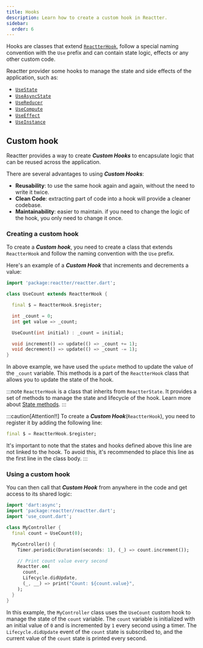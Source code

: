 ```yaml
---
title: Hooks
description: Learn how to create a custom hook in Reactter.
sidebar:
  order: 6
---
```


Hooks are classes that extend <HT>[`ReactterHook`](https://pub.dev/documentation/reactter/latest/reactter/ReactterHook-class.html)</HT>, follow a special naming convention with the <HT>`Use`</HT> prefix and can contain state logic, effects or any other custom code.

Reactter provider some hooks to manage the state and side effects of the application, such as:

- <HT>[`UseState`](/reactter/hooks/use_state)</HT>
- <HT>[`UseAsyncState`](/reactter/hooks/use_async_state)</HT>
- <HT>[`UseReducer`](/reactter/hooks/use_reducer)</HT>
- <HT>[`UseCompute`](/reactter/hooks/use_compute)</HT>
- <HT>[`UseEffect`](/reactter/hooks/use_effect)</HT>
- <HT>[`UseInstance`](/reactter/hooks/use_instance)</HT>

## Custom hook

Reactter provides a way to create _**Custom Hooks**_ to encapsulate logic that can be reused across the application.

There are several advantages to using _**Custom Hooks**_:

- **Reusability**: to use the same hook again and again, without the need to write it twice.
- **Clean Code**: extracting part of code into a hook will provide a cleaner codebase.
- **Maintainability**: easier to maintain. if you need to change the logic of the hook, you only need to change it once.


### Creating a custom hook

To create a _**Custom hook**_, you need to create a class that extends <HT>`ReactterHook`</HT> and follow the naming convention with the <HT>`Use`</HT> prefix.

Here's an example of a _**Custom Hook**_ that increments and decrements a value:

```dart title="use_count.dart" "ReactterHook" "ReactterHook.$register" {"* This line is REQUIRED!!":4-5} "update" "_count"
import 'package:reactter/reactter.dart';

class UseCount extends ReactterHook {

  final $ = ReactterHook.$register;

  int _count = 0;
  int get value => _count;

  UseCount(int initial) : _count = initial;

  void increment() => update(() => _count += 1);
  void decrement() => update(() => _count -= 1);
}
```

In above example, we have used the <HM>`update`</HM> method to update the value of the `_count` variable.
This methods is a part of the <HT>`ReactterHook`</HT> class that allows you to update the state of the hook.

:::note
<HT>`ReactterHook`</HT> is a class that inherits from <HT>`ReactterState`</HT>.
It provides a set of methods to manage the state and lifecycle of the hook.
Learn more about [State methods](/reactter/core_concepts/state_management/#state-methods).
:::

:::caution[Attention!!]
To create a _**Custom Hook**_(<HT>`ReactterHook`</HT>), you need to register it by adding the following line:

```dart showLineNumbers=false
final $ = ReactterHook.$register;
```

It's important to note that the states and hooks defined above this line are not linked to the hook.
To avoid this, it's recommended to place this line as the first line in the class body.
:::

### Using a custom hook

You can then call that _**Custom Hook**_ from anywhere in the code and get access to its shared logic:

```dart title="my_controller.dart" "Reactter.on" "Lifecycle.didUpdate" "UseCount" /count(?! )(?!.dart)/ "count.value" "count.increment"
import 'dart:async';
import 'package:reactter/reactter.dart';
import 'use_count.dart';

class MyController {
  final count = UseCount(0);

  MyController() {
    Timer.periodic(Duration(seconds: 1), (_) => count.increment());

    // Print count value every second
    Reactter.on(
      count,
      Lifecycle.didUpdate,
      (_, __) => print("Count: ${count.value}",
    );
  }
}
```

In this example, the <HT>`MyController`</HT> class uses the <HT>`UseCount`</HT> custom hook to manage the state of the `count` variable.
The `count` variable is initialized with an initial value of <HN>`0`</HN> and is incremented by <HN>`1`</HN> every second using a timer.
The <HE>`Lifecycle.didUpdate`</HE> event of the `count` state is subscribed to, and the current value of the `count` state is printed every second.
